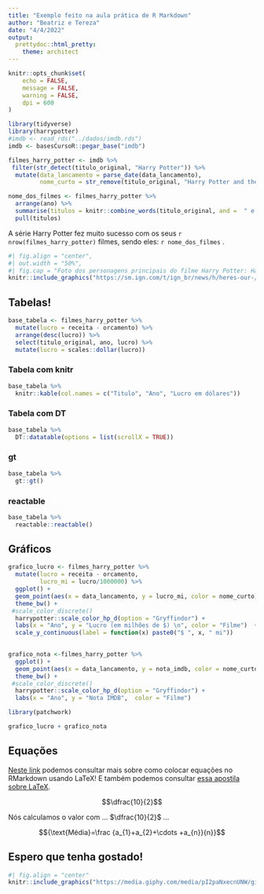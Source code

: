 ```yaml
---
title: "Exemplo feito na aula prática de R Markdown"
author: "Beatriz e Tereza"
date: "4/4/2022"
output: 
  prettydoc::html_pretty:
    theme: architect
---
```


```r
knitr::opts_chunk$set(
	echo = FALSE,
	message = FALSE,
	warning = FALSE,
	dpi = 600
)
```

```r
library(tidyverse)
library(harrypotter)
#imdb <- read_rds("../dados/imdb.rds")
imdb <- basesCursoR::pegar_base("imdb")
```

```r
filmes_harry_potter <- imdb %>% 
 filter(str_detect(titulo_original, "Harry Potter")) %>% 
  mutate(data_lancamento = parse_date(data_lancamento),
         nome_curto = str_remove(titulo_original, "Harry Potter and the "))
```

```r
nome_dos_filmes <- filmes_harry_potter %>% 
  arrange(ano) %>% 
  summarise(titulos = knitr::combine_words(titulo_original, and =  " e ", oxford_comma = FALSE)) %>% 
  pull(titulos)
```


A série Harry Potter fez muito sucesso com os seus `r nrow(filmes_harry_potter)` filmes, sendo eles: `r nome_dos_filmes` .

```r
#| fig.align = "center",
#| out.width = "50%",
#| fig.cap = "Foto dos personagens principais do filme Harry Potter: Harry, Hermione e Rony"
knitr::include_graphics("https://sm.ign.com/t/ign_br/news/h/heres-our-/heres-our-first-look-at-harry-potter-20th-anniversary-return_8y39.1200.jpg")
```
## Tabelas!

```r
base_tabela <- filmes_harry_potter %>% 
  mutate(lucro = receita - orcamento) %>% 
  arrange(desc(lucro)) %>% 
  select(titulo_original, ano, lucro) %>% 
  mutate(lucro = scales::dollar(lucro)) 
```

### Tabela com knitr

```r
base_tabela %>% 
  knitr::kable(col.names = c("Titulo", "Ano", "Lucro em dólares"))
```

### Tabela com DT

```r
base_tabela %>% 
  DT::datatable(options = list(scrollX = TRUE))
```

### gt

```r
base_tabela %>%
  gt::gt()
```



### reactable

```r
base_tabela %>%
  reactable::reactable()
```

## Gráficos

```r
grafico_lucro <- filmes_harry_potter %>% 
  mutate(lucro = receita - orcamento,
         lucro_mi = lucro/1000000) %>% 
  ggplot() +
  geom_point(aes(x = data_lancamento, y = lucro_mi, color = nome_curto), show.legend = FALSE) + 
  theme_bw() +
 #scale_color_discrete() 
  harrypotter::scale_color_hp_d(option = "Gryffindor") +
  labs(x = "Ano", y = "Lucro (em milhões de $) \n", color = "Filme")  + 
  scale_y_continuous(label = function(x) paste0("$ ", x, " mi")) 
  
```

```r
grafico_nota <-filmes_harry_potter %>% 
  ggplot() +
  geom_point(aes(x = data_lancamento, y = nota_imdb, color = nome_curto)) + 
  theme_bw() +
 #scale_color_discrete() 
  harrypotter::scale_color_hp_d(option = "Gryffindor") +
  labs(x = "Ano", y = "Nota IMDB",  color = "Filme") 
```

```r
library(patchwork)

grafico_lucro + grafico_nota
```

## Equações

[Neste link](https://app.mettzer.com/latex) podemos consultar mais sobre como colocar equações no RMarkdown usando LaTeX! E também podemos consultar [essa apostila sobre LaTeX](http://each.uspnet.usp.br/sarajane/wp-content/uploads/2016/10/manual-latex-1.pdf).


$$\dfrac{10}{2}$$

Nós calculamos o valor com ... $\dfrac{10}{2}$ ...


$${\text{Média}=\frac {a_{1}+a_{2}+\cdots +a_{n}}{n}}$$



## Espero que tenha gostado!

```r
#| fig.align = "center"
knitr::include_graphics("https://media.giphy.com/media/pI2paNxecnUNW/giphy.gif")
```

